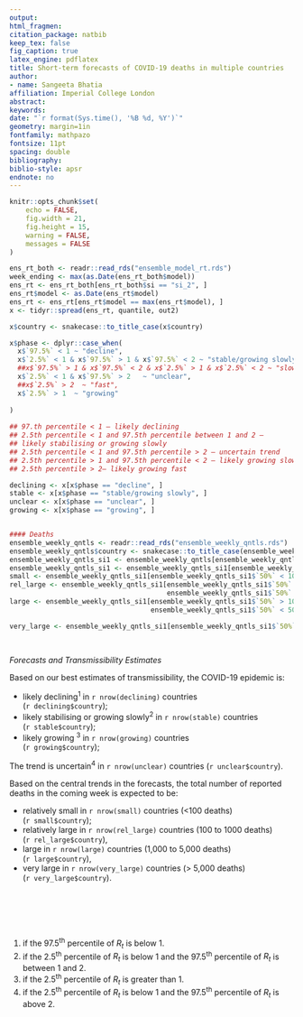 ```yaml
---
output: 
html_fragmen:
citation_package: natbib
keep_tex: false
fig_caption: true
latex_engine: pdflatex
title: Short-term forecasts of COVID-19 deaths in multiple countries
author:
- name: Sangeeta Bhatia
affiliation: Imperial College London
abstract: 
keywords: 
date: "`r format(Sys.time(), '%B %d, %Y')`"
geometry: margin=1in
fontfamily: mathpazo
fontsize: 11pt
spacing: double
bibliography: 
biblio-style: apsr
endnote: no
---
```


```r
knitr::opts_chunk$set(
    echo = FALSE, 
    fig.width = 21, 
    fig.height = 15,
    warning = FALSE,
    messages = FALSE
)

```

```r

ens_rt_both <- readr::read_rds("ensemble_model_rt.rds")
week_ending <- max(as.Date(ens_rt_both$model))
ens_rt <- ens_rt_both[ens_rt_both$si == "si_2", ]
ens_rt$model <- as.Date(ens_rt$model)
ens_rt <- ens_rt[ens_rt$model == max(ens_rt$model), ]
x <- tidyr::spread(ens_rt, quantile, out2)

x$country <- snakecase::to_title_case(x$country)

x$phase <- dplyr::case_when(
  x$`97.5%` < 1 ~ "decline",
  x$`2.5%` < 1 & x$`97.5%` > 1 & x$`97.5%` < 2 ~ "stable/growing slowly",
  ##x$`97.5%` > 1 & x$`97.5%` < 2 & x$`2.5%` > 1 & x$`2.5%` < 2 ~ "slow",
  x$`2.5%` < 1 & x$`97.5%` > 2   ~ "unclear",
  ##x$`2.5%` > 2  ~ "fast",
  x$`2.5%` > 1  ~ "growing"
  
)
 
## 97.th percentile < 1 – likely declining
## 2.5th percentile < 1 and 97.5th percentile between 1 and 2 –
## likely stabilising or growing slowly
## 2.5th percentile < 1 and 97.5th percentile > 2 – uncertain trend
## 2.5th percentile > 1 and 97.5th percentile < 2 – likely growing slowly
## 2.5th percentile > 2– likely growing fast

declining <- x[x$phase == "decline", ]
stable <- x[x$phase == "stable/growing slowly", ]
unclear <- x[x$phase == "unclear", ]
growing <- x[x$phase == "growing", ]


#### Deaths
ensemble_weekly_qntls <- readr::read_rds("ensemble_weekly_qntls.rds")
ensemble_weekly_qntls$country <- snakecase::to_title_case(ensemble_weekly_qntls$country)
ensemble_weekly_qntls_si1 <- ensemble_weekly_qntls[ensemble_weekly_qntls$si == "si_2", ]
ensemble_weekly_qntls_si1 <- ensemble_weekly_qntls_si1[ensemble_weekly_qntls_si1$proj == week_ending, ]
small <- ensemble_weekly_qntls_si1[ensemble_weekly_qntls_si1$`50%` < 100, ]
rel_large <- ensemble_weekly_qntls_si1[ensemble_weekly_qntls_si1$`50%` > 100 &
                                       ensemble_weekly_qntls_si1$`50%` < 1000, ]
large <- ensemble_weekly_qntls_si1[ensemble_weekly_qntls_si1$`50%` > 1000 &
                                   ensemble_weekly_qntls_si1$`50%` < 5000, ]

very_large <- ensemble_weekly_qntls_si1[ensemble_weekly_qntls_si1$`50%` > 5000, ]

                                       
```


*Forecasts and Transmissibility Estimates*

Based on our best estimates of transmissibility, the COVID-19 epidemic
is:

-   likely declining^1^ in `r nrow(declining)`	 countries <br/> 
(`r declining$country`);
-	likely stabilising or growing slowly^2^  in `r nrow(stable)` countries <br/>
(`r stable$country`);
-	likely growing ^3^ in `r nrow(growing)` countries <br/>
(`r growing$country`);

The trend is uncertain^4^ in `r nrow(unclear)` countries (`r unclear$country`).

Based on the central trends in the forecasts, the total number of
reported deaths in the coming week is expected to be:

-	relatively small in `r nrow(small)` countries (<100 deaths) <br/>
(`r small$country`);
-	relatively large in `r nrow(rel_large)` countries (100 to 1000 deaths) <br/>
(`r rel_large$country`),
-	large in `r nrow(large)` countries (1,000 to 5,000 deaths) <br/>
(`r large$country`),
-	very large in `r nrow(very_large)` countries (> 5,000 deaths) <br/>
(`r very_large$country`).



<br>
<br>
<br>
<br>

1. if the 97.5^th^ percentile of $R_t$ is below 1.
2. if the 2.5^th^ percentile of $R_t$ is below 1 and the 97.5^th^
   percentile of $R_t$ is between 1 and 2.
3. if the 2.5^th^ percentile of $R_t$ is greater than 1.
4. if the 2.5^th^ percentile of $R_t$ is below 1 and the 97.5^th^ percentile of $R_t$ is above 2.
